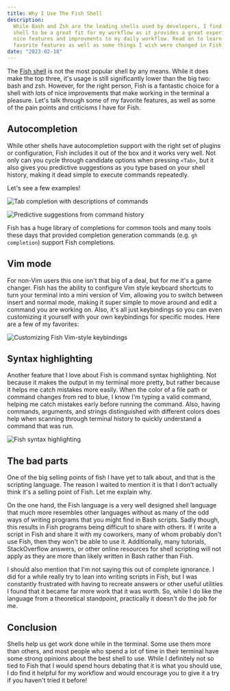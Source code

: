 ```yaml
---
title: Why I Use The Fish Shell
description:
  While Bash and Zsh are the leading shells used by developers, I find the Fish
  shell to be a great fit for my workflow as it provides a great experience with
  nice features and improvments to my daily workflow. Read on to learn about my
  favorite features as well as some things I wish were changed in Fish.
date: "2023-02-18"
---
```


The [Fish shell](https://fishshell.com) is not the most popular shell by any
means. While it does make the top three, it's usage is still significantly lower
than the big two: bash and zsh. However, for the right person, Fish is a
fantastic choice for a shell with lots of nice improvements that make working in
the terminal a pleasure. Let's talk through some of my favorite features, as
well as some of the pain points and criticisms I have for Fish.

## Autocompletion

While other shells have autocompletion support with the right set of plugins or
configuration, Fish includes it out of the box and it works very well. Not only
can you cycle through candidate options when pressing `<Tab>`, but it also gives
you predictive suggestions as you type based on your shell history, making it
dead simple to execute commands repeatedly.

Let's see a few examples!

![Tab completion with descriptions of commands](blog/why-i-use-fish/tab-completion.png)

![Predictive suggestions from command history](blog/why-i-use-fish/predictive-suggestions.png)

Fish has a huge library of completions for common tools and many tools these
days that provided completion generation commands (e.g. `gh completion`) support
Fish completions.

## Vim mode

For non-Vim users this one isn't that big of a deal, but for me it's a game
changer. Fish has the ability to configure Vim style keyboard shortcuts to turn
your terminal into a mini version of Vim, allowing you to switch between insert
and normal mode, making it super simple to move around and edit a command you
are working on. Also, it's all just keybindings so you can even customizing it
yourself with your own keybindings for specific modes. Here are a few of my
favorites:

![Customizing Fish Vim-style keybindings](blog/why-i-use-fish/vim-keybindings.png)

## Syntax highlighting

Another feature that I love about Fish is command syntax highlighting. Not
because it makes the output in my terminal more pretty, but rather because it
helps me catch mistakes more easily. When the color of a file path or command
changes from red to blue, I know I'm typing a valid command, helping me catch
mistakes early before running the command. Also, having commands, arguments, and
strings distinguished with different colors does help when scanning through
terminal history to quickly understand a command that was run.

![Fish syntax highlighting](blog/why-i-use-fish/syntax-highlighting.png)

## The bad parts

One of the big selling points of fish I have yet to talk about, and that is the
scripting language. The reason I waited to mention it is that I don't actually
think it's a selling point of Fish. Let me explain why.

On the one hand, the Fish language is a very well designed shell language that
much more resembles other languages without as many of the odd ways of writing
programs that you might find in Bash scripts. Sadly though, this results in Fish
programs being difficult to share with others. If I write a script in Fish and
share it with my coworkers, many of whom probably don't use Fish, then they
won't be able to use it. Additionally, many tutorials, StackOverflow answers, or
other online resources for shell scripting will not apply as they are more than
likely written in Bash rather than Fish.

I should also mention that I'm not saying this out of complete ignorance. I did
for a while really try to lean into writing scripts in Fish, but I was
constantly frustrated with having to recreate answers or other useful utilities
I found that it became far more work that it was worth. So, while I do like the
language from a theoretical standpoint, practically it doesn't do the job for
me.

## Conclusion

Shells help us get work done while in the terminal. Some use them more than
others, and most people who spend a lot of time in their terminal have some
strong opinions about the best shell to use. While I definitely not so tied to
Fish that I would spend hours debating that it is what you should use, I do find
it helpful for my workflow and would encourage you to give it a try if you
haven't tried it before!

